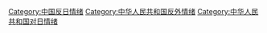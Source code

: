 [[Category:中国反日情绪|Category:中国反日情绪]]
[[Category:中华人民共和国反外情绪|Category:中华人民共和国反外情绪]]
[[Category:中华人民共和国对日情绪|Category:中华人民共和国对日情绪]]